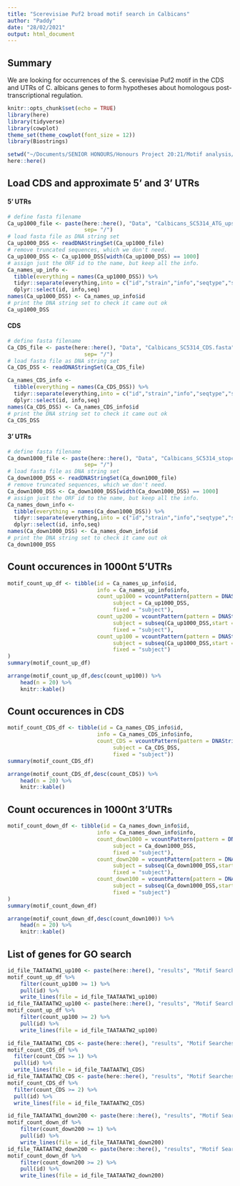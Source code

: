 ```yaml
---
title: "Scerevisiae Puf2 broad motif search in Calbicans"
author: "Paddy"
date: "28/02/2021"
output: html_document
---
```

## Summary
We are looking for occurrences of the S. cerevisiae Puf2 motif in the CDS and UTRs of C. albicans genes to form hypotheses about homologous post-transcriptional regulation.


```r
knitr::opts_chunk$set(echo = TRUE)
library(here)
library(tidyverse)
library(cowplot)
theme_set(theme_cowplot(font_size = 12))
library(Biostrings)
```

```r
setwd("~/Documents/SENIOR HONOURS/Honours Project 20:21/Motif analysis/Scerevisiae_RBP_motifs_Calbicans/src/")
here::here() 
```
## Load CDS and approximate 5' and 3' UTRs
#### 5' UTRs
```r
# define fasta filename
Ca_up1000_file <- paste(here::here(), "Data", "Calbicans_SC5314_ATG_upstream_1000nt.fasta",
                        sep= "/")
# load fasta file as DNA string set
Ca_up1000_DSS <- readDNAStringSet(Ca_up1000_file)
# remove truncated sequences, which we don't need.
Ca_up1000_DSS <- Ca_up1000_DSS[width(Ca_up1000_DSS) == 1000]
# assign just the ORF id to the name, but keep all the info. 
Ca_names_up_info <- 
  tibble(everything = names(Ca_up1000_DSS)) %>%
  tidyr::separate(everything,into = c("id","strain","info","seqtype","seq","length"), sep = " \\| ") %>%
  dplyr::select(id, info,seq)
names(Ca_up1000_DSS) <- Ca_names_up_info$id
# print the DNA string set to check it came out ok
Ca_up1000_DSS
```
#### CDS
```r
# define fasta filename
Ca_CDS_file <- paste(here::here(), "Data", "Calbicans_SC5314_CDS.fasta",
                        sep= "/")
# load fasta file as DNA string set
Ca_CDS_DSS <- readDNAStringSet(Ca_CDS_file)

Ca_names_CDS_info <- 
  tibble(everything = names(Ca_CDS_DSS)) %>% 
  tidyr::separate(everything,into = c("id","strain","info","seqtype","seq","length"), sep = " \\| ") %>%
  dplyr::select(id, info,seq)
names(Ca_CDS_DSS) <- Ca_names_CDS_info$id
# print the DNA string set to check it came out ok
Ca_CDS_DSS
```
#### 3' UTRs
```r
# define fasta filename
Ca_down1000_file <- paste(here::here(), "Data", "Calbicans_SC5314_stopcodon_downstream_1000nt.fasta",
                        sep= "/")
# load fasta file as DNA string set
Ca_down1000_DSS <- readDNAStringSet(Ca_down1000_file)
# remove truncated sequences, which we don't need.
Ca_down1000_DSS <- Ca_down1000_DSS[width(Ca_down1000_DSS) == 1000]
# assign just the ORF id to the name, but keep all the info. 
Ca_names_down_info <- 
  tibble(everything = names(Ca_down1000_DSS)) %>%
  tidyr::separate(everything,into = c("id","strain","info","seqtype","seq","length"), sep = " \\| ") %>%
  dplyr::select(id, info,seq)
names(Ca_down1000_DSS) <- Ca_names_down_info$id
# print the DNA string set to check it came out ok
Ca_down1000_DSS
```

## Count occurences in 1000nt 5'UTRs
```r
motif_count_up_df <- tibble(id = Ca_names_up_info$id,
                            info = Ca_names_up_info$info,
                            count_up1000 = vcountPattern(pattern = DNAString("TAATAATW"),
                                 subject = Ca_up1000_DSS,
                                 fixed = "subject"),
                            count_up200 = vcountPattern(pattern = DNAString("TAATAATW"),
                                 subject = subseq(Ca_up1000_DSS,start = 801L, end = 1000L),
                                 fixed = "subject"),
                            count_up100 = vcountPattern(pattern = DNAString("TAATAATW"),
                                 subject = subseq(Ca_up1000_DSS,start = 901L, end = 1000L),
                                 fixed = "subject")
)
summary(motif_count_up_df)
```
```r
arrange(motif_count_up_df,desc(count_up100)) %>%
    head(n = 20) %>%
    knitr::kable()
```

## Count occurences in CDS
```r
motif_count_CDS_df <- tibble(id = Ca_names_CDS_info$id,
                            info = Ca_names_CDS_info$info,
                            count_CDS = vcountPattern(pattern = DNAString("TAATAATW"),
                                 subject = Ca_CDS_DSS,
                                 fixed = "subject"))
summary(motif_count_CDS_df)
```
```r
arrange(motif_count_CDS_df,desc(count_CDS)) %>%
    head(n = 20) %>%
    knitr::kable()
```

## Count occurences in 1000nt 3'UTRs
```r
motif_count_down_df <- tibble(id = Ca_names_down_info$id,
                            info = Ca_names_down_info$info,
                            count_down1000 = vcountPattern(pattern = DNAString("TAATAATW"),
                                 subject = Ca_down1000_DSS,
                                 fixed = "subject"),
                            count_down200 = vcountPattern(pattern = DNAString("TAATAATW"),
                                 subject = subseq(Ca_down1000_DSS,start = 1L, end = 200L),
                                 fixed = "subject"),
                            count_down100 = vcountPattern(pattern = DNAString("TAATAATW"),
                                 subject = subseq(Ca_down1000_DSS,start = 1L, end = 100L),
                                 fixed = "subject")
)
summary(motif_count_down_df)
```
```r
arrange(motif_count_down_df,desc(count_down100)) %>%
    head(n = 20) %>%
    knitr::kable()
```

## List of genes for GO search

```r
id_file_TAATAATW1_up100 <- paste(here::here(), "results", "Motif Searches", "Puf2", "Ca_id_list_TAATAATW1_up100.txt", sep = "/")
motif_count_up_df %>%
    filter(count_up100 >= 1) %>%
    pull(id) %>%
    write_lines(file = id_file_TAATAATW1_up100)
id_file_TAATAATW2_up100 <- paste(here::here(), "results", "Motif Searches", "Puf2", "Ca_id_list_TAATAATW2_up100.txt", sep = "/")
motif_count_up_df %>%
    filter(count_up100 >= 2) %>%
    pull(id) %>%
    write_lines(file = id_file_TAATAATW2_up100)
```
```r
id_file_TAATAATW1_CDS <- paste(here::here(), "results", "Motif Searches", "Puf2", "Ca_id_list_TAATAATW1_CDS.txt", sep = "/")
motif_count_CDS_df %>% 
  filter(count_CDS >= 1) %>% 
  pull(id) %>% 
  write_lines(file = id_file_TAATAATW1_CDS)
id_file_TAATAATW2_CDS <- paste(here::here(), "results", "Motif Searches", "Puf2", "Ca_id_list_TAATAATW2_CDS.txt", sep = "/")
motif_count_CDS_df %>% 
  filter(count_CDS >= 2) %>% 
  pull(id) %>%
  write_lines(file = id_file_TAATAATW2_CDS)
```
```r
id_file_TAATAATW1_down200 <- paste(here::here(), "results", "Motif Searches", "Puf2", "Ca_id_list_TAATAATW1_down200.txt", sep = "/")
motif_count_down_df %>%
    filter(count_down200 >= 1) %>%
    pull(id) %>%
    write_lines(file = id_file_TAATAATW1_down200)
id_file_TAATAATW2_down200 <- paste(here::here(), "results", "Motif Searches", "Puf2", "Ca_id_list_TAATAATW2_down200.txt", sep = "/")
motif_count_down_df %>%
    filter(count_down200 >= 2) %>%
    pull(id) %>%
    write_lines(file = id_file_TAATAATW2_down200)
```